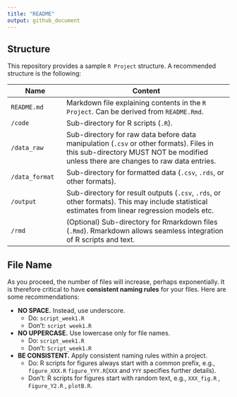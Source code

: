```yaml
---
title: "README"
output: github_document
---
```


## Structure

This repository provides a sample `R Project` structure. A recommended structure is the following:

| Name           | Content                                                                                                                                                                       |
|------------------|------------------------------------------------------|
| `README.md`    | Markdown file explaining contents in the `R Project`. Can be derived from `README.Rmd`.                                                                                       |
| `/code`        | Sub-directory for R scripts (`.R`).                                                                                                                                           |
| `/data_raw`    | Sub-directory for raw data before data manipulation (`.csv` or other formats). Files in this sub-directory MUST NOT be modified unless there are changes to raw data entries. |
| `/data_format` | Sub-directory for formatted data (`.csv`, `.rds`, or other formats).                                                                                                          |
| `/output`      | Sub-directory for result outputs (`.csv`, `.rds`, or other formats). This may include statistical estimates from linear regression models etc.                                |
| `/rmd`         | (Optional) Sub-directory for Rmarkdown files (`.Rmd`). Rmarkdown allows seamless integration of R scripts and text.                                                           |

## File Name

As you proceed, the number of files will increase, perhaps exponentially. It is therefore critical to have **consistent naming rules** for your files. Here are some recommendations:

-   **NO SPACE.** Instead, use underscore.
    -   Do: `script_week1.R`
    -   Don't: `script week1.R`
-   **NO UPPERCASE.** Use lowercase only for file names.
    -   Do: `script_week1.R`
    -   Don't: `Script_week1.R`
-   **BE CONSISTENT.** Apply consistent naming rules within a project.
    -   Do: R scripts for figures always start with a common prefix, e.g., `figure_XXX.R` `figure_YYY.R`(`XXX` and `YYY` specifies further details).
    -   Don't: R scripts for figures start with random text, e.g., `XXX_fig.R` , `Figure_Y2.R` , `plotB.R`.
